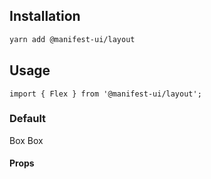 
<Meta title="Components/Flex" component={Flex} />

## Installation

```sh
yarn add @manifest-ui/layout
```

## Usage

```tsx
import { Flex } from '@manifest-ui/layout';
```

### Default

<Canvas>
  <Story name="Default">
    <Flex align="center" direction="row">
      <Box sx={{ backgroundColor: 'brand.500', flex: 1, p: 4 }}>Box</Box>
      <Box sx={{ backgroundColor: 'neutral.500', flex: 1, p: 4 }}>Box</Box>
    </Flex>
  </Story>
</Canvas>

#### Props

<ArgsTable of={Box} />
